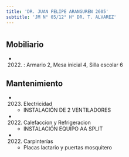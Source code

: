 ```yaml
---
title: 'DR. JUAN FELIPE ARANGUREN 2605'
subtitle: 'JM N° 05/12° H° DR. T. ALVAREZ'
---
```


#


## Mobiliario

*  (2022) : Armario 2, Mesa inicial 4, Silla escolar 6 





## Mantenimiento

*  (2023) Electricidad 
    + INSTALACIÓN DE 2 VENTILADORES

*  (2022) Calefaccion y Refrigeracion 
    + INSTALACIÓN EQUIPO AA SPLIT

*  (2022) Carpinterías 
    + Placas lactario y puertas mosquitero



